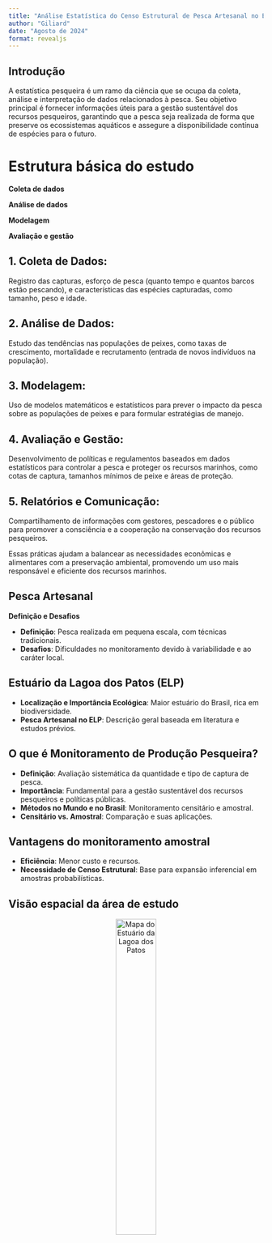 ```yaml
---
title: "Análise Estatística do Censo Estrutural de Pesca Artesanal no Estuário da Lagoa dos Patos - 2024"
author: "Giliard"
date: "Agosto de 2024"
format: revealjs
---
```


## Introdução

A estatística pesqueira é um ramo da ciência que se ocupa da coleta, análise e interpretação de dados relacionados à pesca. Seu objetivo principal é fornecer informações úteis para a gestão sustentável dos recursos pesqueiros, garantindo que a pesca seja realizada de forma que preserve os ecossistemas aquáticos e assegure a disponibilidade contínua de espécies para o futuro.

# Estrutura básica do estudo

 **Coleta de dados**
 
 **Análise de dados**
 
 **Modelagem**
 
 **Avaliação e gestão**

## 1. **Coleta de Dados**: 
Registro das capturas, esforço de pesca (quanto tempo e quantos barcos estão pescando), e características das espécies capturadas, como tamanho, peso e idade.

## 2. **Análise de Dados**: 
Estudo das tendências nas populações de peixes, como taxas de crescimento, mortalidade e recrutamento (entrada de novos indivíduos na população).

## 3. **Modelagem**: 
Uso de modelos matemáticos e estatísticos para prever o impacto da pesca sobre as populações de peixes e para formular estratégias de manejo.

## 4. **Avaliação e Gestão**: 
Desenvolvimento de políticas e regulamentos baseados em dados estatísticos para controlar a pesca e proteger os recursos marinhos, como cotas de captura, tamanhos mínimos de peixe e áreas de proteção.

## 5. **Relatórios e Comunicação**: 
Compartilhamento de informações com gestores, pescadores e o público para promover a consciência e a cooperação na conservação dos recursos pesqueiros.

Essas práticas ajudam a balancear as necessidades econômicas e alimentares com a preservação ambiental, promovendo um uso mais responsável e eficiente dos recursos marinhos.


## Pesca Artesanal

**Definição e Desafios**

- **Definição**: Pesca realizada em pequena escala, com técnicas tradicionais.
- **Desafios**: Dificuldades no monitoramento devido à variabilidade e ao caráter local.


## Estuário da Lagoa dos Patos (ELP)

- **Localização e Importância Ecológica**: Maior estuário do Brasil, rica em biodiversidade.
- **Pesca Artesanal no ELP**: Descrição geral baseada em literatura e estudos prévios.


## O que é Monitoramento de Produção Pesqueira?

- **Definição**: Avaliação sistemática da quantidade e tipo de captura de pesca.
- **Importância**: Fundamental para a gestão sustentável dos recursos pesqueiros e políticas públicas.
- **Métodos no Mundo e no Brasil**: Monitoramento censitário e amostral.
- **Censitário vs. Amostral**: Comparação e suas aplicações.

## Vantagens do monitoramento amostral

- **Eficiência**: Menor custo e recursos.
- **Necessidade de Censo Estrutural**: Base para expansão inferencial em amostras probabilísticas.

## Visão espacial da área de estudo

<div style="text-align: center;">
  <img src="https://4.bp.blogspot.com/-QeBkqmRsc2c/TxM5xn8-KSI/AAAAAAAACTQ/zzzAwTE0Ghc/s1600/Limites+do+estu%25C3%25A1rio.jpg" alt="Mapa do Estuário da Lagoa dos Patos" style="width: 40%; max-width: 600px;"/>
</div>


